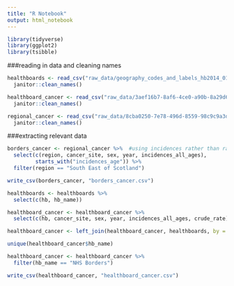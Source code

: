 ```yaml
---
title: "R Notebook"
output: html_notebook
---
```

```r
library(tidyverse)
library(ggplot2)
library(tsibble)
```
###reading in data and cleaning names
```r
healthboards <- read_csv("raw_data/geography_codes_and_labels_hb2014_01042019.csv") %>% 
  janitor::clean_names()

healthboard_cancer <- read_csv("raw_data/3aef16b7-8af6-4ce0-a90b-8a29d6870014.csv") %>% 
  janitor::clean_names()

regional_cancer <- read_csv("raw_data/8cba0250-7e78-496d-8559-98c9c9a3d3e3.csv")%>% 
  janitor::clean_names()
```
###extracting relevant data 
```r
borders_cancer <- regional_cancer %>%  #using incidences rather than rate as total number will affect provisions rather than rate
  select(c(region, cancer_site, sex, year, incidences_all_ages), 
         starts_with("incidences_age")) %>% 
  filter(region == "South East of Scotland")

write_csv(borders_cancer, "borders_cancer.csv")

healthboards <- healthboards %>% 
  select(c(hb, hb_name))

healthboard_cancer <- healthboard_cancer %>% 
  select(c(hb, cancer_site, sex, year, incidences_all_ages, crude_rate))
```

```r
healthboard_cancer <- left_join(healthboard_cancer, healthboards, by = "hb")

unique(healthboard_cancer$hb_name)

healthboard_cancer <- healthboard_cancer %>% 
  filter(hb_name == "NHS Borders")

write_csv(healthboard_cancer, "healthboard_cancer.csv")
```

